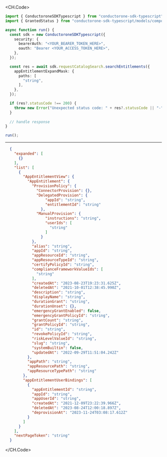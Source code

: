 
<CH.Code>
```typescript SearchEntitlements.ts
import { ConductoroneSDKTypescript } from "conductorone-sdk-typescript";
import { GrantedStatus } from "conductorone-sdk-typescript/models/components";

async function run() {
  const sdk = new ConductoroneSDKTypescript({
    security: {
      bearerAuth: "<YOUR_BEARER_TOKEN_HERE>",
      oauth: "Bearer <YOUR_ACCESS_TOKEN_HERE>",
    },
  });

  const res = await sdk.requestCatalogSearch.searchEntitlements({
    appEntitlementExpandMask: {
      paths: [
        "string",
      ],
    },
  });

  if (res?.statusCode !== 200) {
    throw new Error("Unexpected status code: " + res?.statusCode || "-");
  }
  
  // handle response
}

run();
```
---

```json Example Response
  {
    "expanded": [
      {}
    ],
    "list": [
      {
        "AppEntitlementView": {
          "AppEntitlement": {
            "ProvisionPolicy": {
              "ConnectorProvision": {},
              "DelegatedProvision": {
                  "appId": "string",
                  "entitlementId": "string"
                },
              "ManualProvision": {
                  "instructions": "string",
                  "userIds": [
                    "string"
                  ]
                }
            },
            "alias": "string",
            "appId": "string",
            "appResourceId": "string",
            "appResourceTypeId": "string",
            "certifyPolicyId": "string",
            "complianceFrameworkValueIds": [
              "string"
            ],
            "createdAt": "2023-08-23T19:23:31.625Z",
            "deletedAt": "2021-10-01T12:38:45.990Z",
            "description": "string",
            "displayName": "string",
            "durationGrant": "string",
            "durationUnset": {},
            "emergencyGrantEnabled": false,
            "emergencyGrantPolicyId": "string",
            "grantCount": "string",
            "grantPolicyId": "string",
            "id": "string",
            "revokePolicyId": "string",
            "riskLevelValueId": "string",
            "slug": "string",
            "systemBuiltin": false,
            "updatedAt": "2022-09-29T11:51:04.242Z"
          },
          "appPath": "string",
          "appResourcePath": "string",
          "appResourceTypePath": "string"
        },
        "appEntitlementUserBindings": [
          {
            "appEntitlementId": "string",
            "appId": "string",
            "appUserId": "string",
            "createdAt": "2021-12-09T23:22:39.966Z",
            "deletedAt": "2023-08-24T12:00:18.897Z",
            "deprovisionAt": "2023-11-24T03:08:17.612Z"
          }
        ]
      }
    ],
    "nextPageToken": "string"
  }
```
</CH.Code>

